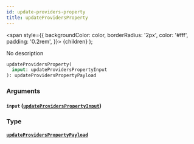 ```yaml
---
id: update-providers-property
title: updateProvidersProperty
---
```


<span
style={{
      backgroundColor: color,
      borderRadius: '2px',
      color: '#fff',
      padding: '0.2rem',
    }}>
{children}
</span>
);

No description

```graphql
updateProvidersProperty(
  input: updateProvidersPropertyInput
): updateProvidersPropertyPayload

```

### Arguments

#### `input` ([`updateProvidersPropertyInput`](/v1/inputs/update-providers-property-input))

### Type

#### [`updateProvidersPropertyPayload`](/v1/objects/update-providers-property-payload)
